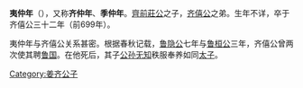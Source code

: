 '''夷仲年'''（{{bd|前8世纪||前699年|catIdx=Y}}），又称'''齐仲年'''、'''季仲年'''。[[齊前莊公|齊前莊公]]之子，[[齊僖公|齐僖公]]之弟。生年不详，卒于齐僖公三十二年（前699年）。

夷仲年与齐僖公关系甚密。根据春秋记载，[[鲁隐公|鲁隐公]]七年与[[鲁桓公|鲁桓公]]三年，齐僖公曾两次使其聘[[鲁国|鲁国]]。在他死后，其子[[公孙无知|公孙无知]]秩服奉养如同[[太子|太子]]。

[[Category:姜齐公子|Category:姜齐公子]]